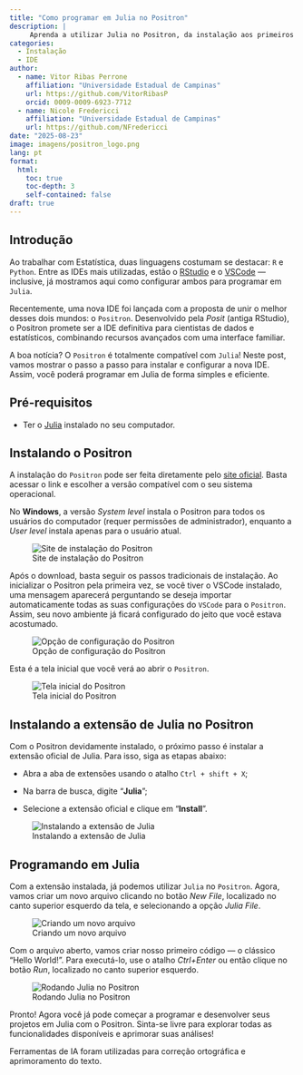 ```yaml
---
title: "Como programar em Julia no Positron"
description: |
     Aprenda a utilizar Julia no Positron, da instalação aos primeiros passos.
categories:
  - Instalação
  - IDE
author:
  - name: Vitor Ribas Perrone
    affiliation: "Universidade Estadual de Campinas"
    url: https://github.com/VitorRibasP
    orcid: 0009-0009-6923-7712
  - name: Nicole Fredericci
    affiliation: "Universidade Estadual de Campinas"
    url: https://github.com/NFredericci
date: "2025-08-23"
image: imagens/positron_logo.png
lang: pt
format:
  html:
    toc: true
    toc-depth: 3
    self-contained: false
draft: true
---
```


## Introdução

::: {.justify}
Ao trabalhar com Estatística, duas linguagens costumam se destacar: `R` e `Python`. Entre as IDEs mais utilizadas, estão o [RStudio](https://ime.unicamp.br/julialang/Blog/julia_rstudio.html) e o [VSCode](https://ime.unicamp.br/julialang/Blog/vscode.html) — inclusive, já mostramos aqui como configurar ambos para programar em `Julia`.

Recentemente, uma nova IDE foi lançada com a proposta de unir o melhor desses dois mundos: o `Positron`. Desenvolvido pela *Posit* (antiga RStudio), o Positron promete ser a IDE definitiva para cientistas de dados e estatísticos, combinando recursos avançados com uma interface familiar.

A boa notícia? O `Positron` é totalmente compatível com `Julia`! Neste post, vamos mostrar o passo a passo para instalar e configurar a nova IDE. Assim, você poderá programar em Julia de forma simples e eficiente.
:::

## Pré-requisitos

-   Ter o [Julia](https://www.ime.unicamp.br/~juliacps/Blog/instalar_julia.html) instalado no seu computador.

## Instalando o Positron

::: {.justify}
A instalação do `Positron` pode ser feita diretamente pelo [site oficial](https://positron.posit.co/download.html). Basta acessar o link e escolher a versão compatível com o seu sistema operacional.
:::

::: {.callout-note title="Atenção!"}

No **Windows**, a versão *System level* instala o Positron para todos os usuários do computador (requer permissões de administrador), enquanto a *User level* instala apenas para o usuário atual.
:::

![Site de instalação do Positron](imagens/positron3.png)

::: {.justify}
Após o download, basta seguir os passos tradicionais de instalação. Ao inicializar o Positron pela primeira vez, se você tiver o VSCode instalado, uma mensagem aparecerá perguntando se deseja importar automaticamente todas as suas configurações do `VSCode` para o `Positron`. Assim, seu novo ambiente já ficará configurado do jeito que você estava acostumado.
:::

![Opção de configuração do Positron](imagens/positron1.png)

:::{.justify}
Esta é a tela inicial que você verá ao abrir o `Positron`.
:::

![Tela inicial do Positron](imagens/positron5.png)

## Instalando a extensão de Julia no Positron

::: {.justify}
Com o Positron devidamente instalado, o próximo passo é instalar a extensão oficial de Julia. Para isso, siga as etapas abaixo:

-   Abra a aba de extensões usando o atalho `Ctrl + shift + X`;

-   Na barra de busca, digite "**Julia**";

-   Selecione a extensão oficial e clique em "**Install**".
:::

![Instalando a extensão de Julia](imagens/positron2.png)

## Programando em Julia

::: {.justify}
Com a extensão instalada, já podemos utilizar `Julia` no `Positron`. Agora, vamos criar um novo arquivo clicando no botão *New File*, localizado no canto superior esquerdo da tela, e selecionando a opção *Julia File*.
:::

![Criando um novo arquivo](imagens/positron6.png)

::: {.justify}
Com o arquivo aberto, vamos criar nosso primeiro código — o clássico "Hello World!". Para executá-lo, use o atalho *Ctrl+Enter* ou então clique no botão *Run*, localizado no canto superior esquerdo.
:::

![Rodando Julia no Positron](imagens/positron4.png)

::: {.justify}
Pronto! Agora você já pode começar a programar e desenvolver seus projetos em Julia com o Positron. Sinta-se livre para explorar todas as funcionalidades disponíveis e aprimorar suas análises! 
:::

::: callout-note
Ferramentas de IA foram utilizadas para correção ortográfica e aprimoramento do texto.
:::

